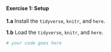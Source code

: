 #### Exercise 1: Setup

__1.a__ Install the `tidyverse`, `knitr`, and `here`.

__1.b__ Load the `tidyverse`, `knitr`, and `here`.

```r
# your code goes here
```
